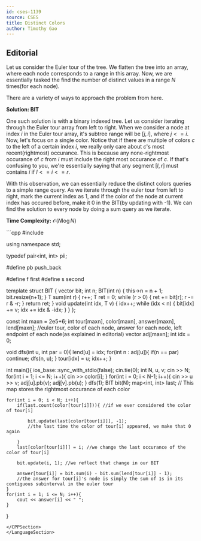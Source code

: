 ```yaml
---
id: cses-1139
source: CSES
title: Distinct Colors
author: Timothy Gao
---
```


## Editorial

Let us consider the Euler tour of the tree. We flatten the tree into an array, where each node corresponds to a range 
in this array. Now, we are essentially tasked the find the number of distinct values in a range $N$ times(for each node).

There are a variety of ways to approach the problem from here.

**Solution: BIT**

One such solution is with a binary indexed tree. Let us consider iterating through the Euler tour array from left to right. 
When we consider a node at index $i$ in the Euler tour array, it's subtree range will be $[j, i]$, where $j<=i$.
Now, let's focus on a single color. Notice that if there are multiple of colors $c$ to the left of a certain index $i$,
we really only care about $c$'s most recent(rightmost) occurance. This is because any none-rightmost occurance of $c$
from $i$ must include the right most occurance of $c$. If that's confusing to you, we're essentially saying that 
any segment $[l, r]$ must contains $i$ if $l <= i <= r$. 

With this observation, we can essentially reduce the distinct colors queries to a simple range query. As we iterate
 through the euler tour from left to right, mark the current index as 1, and if the color of the node at current index 
 has occured before, make it 0 in the BIT(by updating with -1). We can find the solution to every node by doing a sum query
 as we iterate.

**Time Complexity:** $\mathcal O(N\log N)$

<LanguageSection>
<CPPSection>
```cpp
#include <bits/stdc++.h>
 
using namespace std;
 
typedef pair<int, int> pii;
 
#define pb push_back
 
#define f first
#define s second

template <typename T>
struct BIT {
		vector<T> bit;
		int n;
		BIT(int n) {
				this->n = n + 1;
				bit.resize(n+1);
		}
		T sum(int r) {
				r++;
				T ret = 0;
				while (r > 0) {
						ret += bit[r];
						r -= r & -r;
				}
				return ret;
		}
		void update(int idx, T v) {
				idx++;
				while (idx < n) {
						bit[idx] += v;
						idx += idx & -idx;
				}
		}
};

const int maxn = 2e5+6;
int tour[maxn], color[maxn], answer[maxn], lend[maxn];
//euler tour, color of each node, answer for each node, left endpoint of each node(as explained in editorial)
vector<int> adj[maxn];
int idx = 0;

void dfs(int u, int par = 0){
	lend[u] = idx;
	for(int n : adj[u]){
		if(n == par) continue;
		dfs(n, u);
	}
	tour[idx] = u; idx++;
}

int main(){
	ios_base::sync_with_stdio(false); cin.tie(0);
	int N, u, v; cin >> N;
	for(int i = 1; i <= N; i++){
		cin >> color[i];
	}
	for(int i = 0; i < N-1; i++){
		cin >> u >> v;
		adj[u].pb(v);
		adj[v].pb(u);
	}
	dfs(1);
	BIT<int> bit(N);
	map<int, int> last;
// This map stores the rightmost occurance of each color

	for(int i = 0; i < N; i++){
		if(last.count(color[tour[i]])){ //if we ever considered the color of tour[i]

			bit.update(last[color[tour[i]]], -1);
			//the last time the color of tour[i] appeared, we make that 0 again

		}
		last[color[tour[i]]] = i; //we change the last occurance of the color of tour[i]

		bit.update(i, 1); //we reflect that change in our BIT

		answer[tour[i]] = bit.sum(i) - bit.sum(lend[tour[i]] - 1);
		//the answer for tour[i]'s node is simply the sum of 1s in its contiguous subinterval in the euler tour
	}
	for(int i = 1; i <= N; i++){
		cout << answer[i] << " ";
	}
}
```
</CPPSection>
</LanguageSection>
